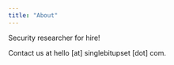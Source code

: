 ```yaml
---
title: "About"
---
```


Security researcher for hire!

Contact us at hello [at] singlebitupset [dot] com.